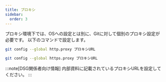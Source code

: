 ```yaml
---
title: プロキシ
sidebar:
  order: 3
---
```


プロキシ環境下では、OSへの設定とは別に、Gitに対して個別のプロキシ設定が必要です。
以下のコマンドで設定します。

```bash
git config --global http.proxy プロキシURL
```

```bash
git config --global https.proxy プロキシURL
```

:::note[DSG関係者向け情報]
内部資料に記載されているプロキシURLを設定してください。
:::
